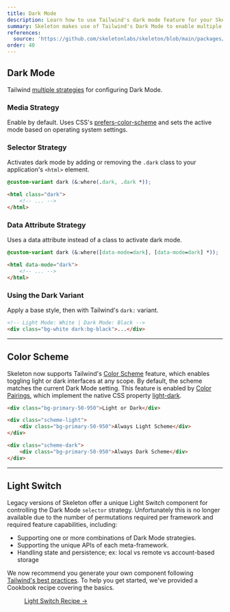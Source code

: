 ```yaml
---
title: Dark Mode
description: Learn how to use Tailwind's dark mode feature for your Skeleton project.
summary: Skeleton makes use of Tailwind's Dark Mode to enable multiple strategies to control the overall app or page mode, as well as Color Scheme to selectively toggle light or dark interfaces at any scope.
references:
  source: 'https://github.com/skeletonlabs/skeleton/blob/main/packages/skeleton/src/base/globals.css'
order: 40
---
```



## Dark Mode

Tailwind [multiple strategies](https://tailwindcss.com/docs/dark-mode) for configuring Dark Mode.

### Media Strategy

Enable by default. Uses CSS's [prefers-color-scheme](https://developer.mozilla.org/en-US/docs/Web/CSS/@media/prefers-color-scheme) and sets the active mode based on operating system settings.

### Selector Strategy

Activates dark mode by adding or removing the `.dark` class to your application's `<html>` element.

```css
@custom-variant dark (&:where(.dark, .dark *));
```

```html
<html class="dark">
	<!-- ... -->
</html>
```

### Data Attribute Strategy

Uses a data attribute instead of a class to activate dark mode.

```css
@custom-variant dark (&:where([data-mode=dark], [data-mode=dark] *));
```

```html
<html data-mode="dark">
	<!-- ... -->
</html>
```

### Using the Dark Variant

Apply a base style, then with Tailwind's `dark:` variant.

```html
<!-- Light Mode: White | Dark Mode: Black -->
<div class="bg-white dark:bg-black">...</div>
```

---

## Color Scheme

Skeleton now supports Tailwind's [Color Scheme](https://tailwindcss.com/docs/color-scheme) feature, which enables toggling light or dark interfaces at any scope. By default, the scheme matches the current Dark Mode setting. This feature is enabled by [Color Pairings](/docs/[framework]/design/colors#color-pairings), which implement the native CSS property [light-dark](https://developer.mozilla.org/en-US/docs/Web/CSS/color_value/light-dark).

```html
<div class="bg-primary-50-950">Light or Dark</div>

<div class="scheme-light">
	<div class="bg-primary-50-950">Always Light Scheme</div>
</div>

<div class="scheme-dark">
	<div class="bg-primary-50-950">Always Dark Scheme</div>
</div>
```

---

## Light Switch

Legacy versions of Skeleton offer a unique Light Switch component for controlling the Dark Mode `selector` strategy. Unfortunately this is no longer available due to the number of permutations required per framework and required feature capabilities, including:

- Supporting one or more combinations of Dark Mode strategies.
- Supporting the unique APIs of each meta-framework.
- Handling state and persistence; ex: local vs remote vs account-based storage

We now recommend you generate your own component following [Tailwind's best practices](https://tailwindcss.com/docs/dark-mode). To help you get started, we've provided a Cookbook recipe covering the basics.

<figure class="linker bg-noise">
	<a class="btn preset-filled" href={resolve(props.Astro, 'guides/cookbook/light-switch')}>
		Light Switch Recipe &rarr;
	</a>
</figure>
